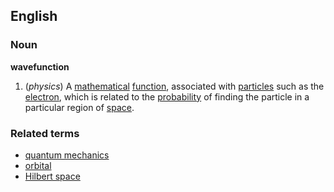 ==English==
===Noun===
'''wavefunction'''
{{wikipedia}}
#(''physics'') A [[mathematical]] [[function]], associated with [[particle]]s such as the [[electron]], which is related to the [[probability]] of finding the particle in a particular region of [[space]].
===Related terms===
*[[quantum mechanics]]
*[[orbital]]
*[[Hilbert space]]